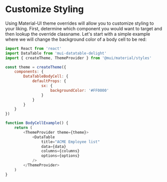 # Customize Styling

Using Material-UI theme overrides will allow you to customize styling to your liking. First, determine which component you would want to target and then lookup the override classname. Let's start with a simple example where we will change the background color of a body cell to be red:

```js
import React from 'react'
import DataTable from 'mui-datatable-delight'
import { createTheme, ThemeProvider } from '@mui/material/styles'

const theme = createTheme({
    components: {
        DataTableBodyCell: {
            defaultProps: {
                sx: {
                    backgroundColor: '#FF0000'
                }
            }
        }
    }
})

function BodyCellExample() {
    return (
        <ThemeProvider theme={theme}>
            <DataTable
                title="ACME Employee list"
                data={data}
                columns={columns}
                options={options}
            />
        </ThemeProvider>
    )
}
```
